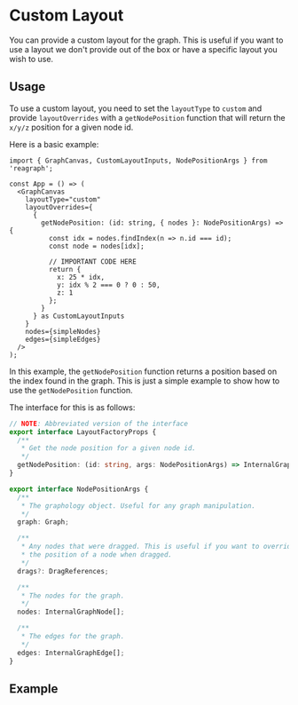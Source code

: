 
<Meta title="Docs/Advanced/Custom Layout" />

# Custom Layout

You can provide a custom layout for the graph. This is useful if
you want to use a layout we don't provide out of the box or have
a specific layout you wish to use.

## Usage

To use a custom layout, you need to set the `layoutType` to `custom` and
provide `layoutOverrides` with a `getNodePosition` function that will return
the `x/y/z` position for a given node id.

Here is a basic example:

```tsx
import { GraphCanvas, CustomLayoutInputs, NodePositionArgs } from 'reagraph';

const App = () => (
  <GraphCanvas
    layoutType="custom"
    layoutOverrides={
      {
        getNodePosition: (id: string, { nodes }: NodePositionArgs) => {
          const idx = nodes.findIndex(n => n.id === id);
          const node = nodes[idx];

          // IMPORTANT CODE HERE
          return {
            x: 25 * idx,
            y: idx % 2 === 0 ? 0 : 50,
            z: 1
          };
        }
      } as CustomLayoutInputs
    }
    nodes={simpleNodes}
    edges={simpleEdges}
  />
);
```

In this example, the `getNodePosition` function returns a position
based on the index found in the graph. This is just a simple example
to show how to use the `getNodePosition` function.

The interface for this is as follows:

```ts
// NOTE: Abbreviated version of the interface
export interface LayoutFactoryProps {
  /**
   * Get the node position for a given node id.
   */
  getNodePosition: (id: string, args: NodePositionArgs) => InternalGraphNode;
}

export interface NodePositionArgs {
  /**
   * The graphology object. Useful for any graph manipulation.
   */
  graph: Graph;

  /**
   * Any nodes that were dragged. This is useful if you want to override
   * the position of a node when dragged.
   */
  drags?: DragReferences;

  /**
   * The nodes for the graph.
   */
  nodes: InternalGraphNode[];

  /**
   * The edges for the graph.
   */
  edges: InternalGraphEdge[];
}
```

## Example

<div
  style={{
    height: 400,
    width: '100%',
    position: 'relative',
    margin: '0 auto',
    background: 'white',
    borderRadius: 4,
    border: '1px solid rgba(0,0,0,.1)',
    boxShadow: 'rgb(0 0 0 / 10%) 0 1px 3px 0',
    overflow: 'hidden'
  }}
>
  <Story id="demos-layouts--custom" />
</div>
